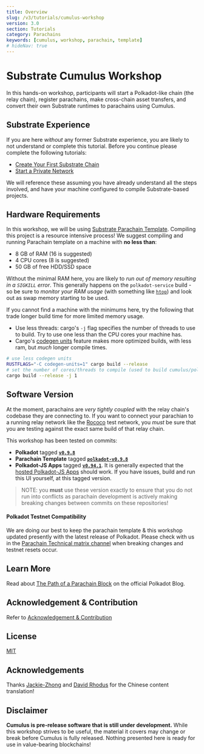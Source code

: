 ```yaml
---
title: Overview
slug: /v3/tutorials/cumulus-workshop
version: 3.0
section: Tutorials
category: Parachains
keywords: [cumulus, workshop, parachain, template]
# hideNav: true
---
```


# Substrate Cumulus Workshop

In this hands-on workshop, participants will start a Polkadot-like chain (the relay chain), register
parachains, make cross-chain asset transfers, and convert their own Substrate runtimes to parachains
using Cumulus.

## Substrate Experience

If you are here _without_ any former Substrate experience, you are likely to not understand or
complete this tutorial. Before you continue please complete the following tutorials:

- [Create Your First Substrate Chain](../../v3/tutorials/create-your-first-substrate-chain)
- [Start a Private Network](../../v3/tutorials/private-network)

We will reference these assuming you have already understand all the steps involved, and
have your machine configured to compile Substrate-based projects.

## Hardware Requirements

In this workshop, we will be using [Substrate Parachain Template](https://github.com/substrate-developer-hub/substrate-parachain-template). Compiling this project is a resource intensive
process! We suggest compiling and running Parachain template on a machine with **no less than**:

- 8 GB of RAM (16 is suggested)
- 4 CPU cores (8 is suggested)
- 50 GB of free HDD/SSD space

Without the minimal RAM here, you are likely to _run out of memory resulting in a `SIGKILL`
error_. This generally happens on the `polkadot-service` build - so be sure to _monitor your RAM
usage_ (with something like [`htop`](https://htop.dev/)) and look out as swap memory starting to be
used.

If you cannot find a machine with the minimums here, try the following that trade longer build
time for more limited memory usage.

- Use less threads: cargo's `-j` flag specifies the number of threads to use to build. Try to use one less than the CPU cores your machine has.
- Cargo's [codegen units](https://doc.rust-lang.org/cargo/reference/profiles.html#codegen-units)
  feature makes more optimized builds, with less ram, but _much_ longer compile times.

```bash
# use less codegen units
RUSTFLAGS="-C codegen-units=1" cargo build --release
# set the number of cores/threads to compile (used to build cumulus/polkadot on rpi 3)
cargo build --release -j 1
```

## Software Version

At the moment, parachains are _very tightly coupled_ with the relay chain's codebase they are
connecting to. If you want to connect your parachian to a running relay network like the
[Rococo](https://wiki.polkadot.network/docs/en/build-parachains-rococo) test network, you _must_ be
sure that you are testing against the exact same build of that relay chain.

This workshop has been tested on commits:

- **Polkadot** tagged [**`v0.9.8`**](https://github.com/paritytech/polkadot/tree/v0.9.8)
- **Parachain Template** tagged [**`polkadot-v0.9.8`**](https://github.com/substrate-developer-hub/substrate-parachain-template/tree/polkadot-v0.9.8)
- **Polkadot-JS Apps** tagged [**`v0.94.1`**](https://github.com/polkadot-js/apps/tree/v0.94.1).
  It is generally expected that the [hosted Polkadot-JS Apps](https://polkadot.js.org/apps/#/explorer) should work. If you have issues, build and run this UI yourself, at this tagged version.

> NOTE: you **must** use these version exactly to ensure that you do not run into conflicts as
> parachain development is actively making breaking changes between commits on these
> repositories!

#### Polkadot Testnet Compatibility

We are doing our best to keep the parachain template & this workshop updated presently
with the latest release of Polkadot. Please check with us in the [Parachain Technical matrix channel](https://matrix.to/#/#parachain-technical:matrix.parity.io)
when breaking changes and testnet resets occur.

## Learn More

Read about [The Path of a Parachain Block](https://polkadot.network/the-path-of-a-parachain-block/)
on the official Polkadot Blog.

## Acknowledgement & Contribution

Refer to [Acknowledgement & Contribution](acknowledgement-contribution.md)

## License

[MIT](LICENCE)

## Acknowledgements

Thanks [Jackie-Zhong](https://github.com/Jackie-Zhong) and [David Rhodus](https://github.com/davidrhodus)
for the Chinese content translation!

## Disclaimer

**Cumulus is pre-release software that is still under development.** While this workshop strives to
be useful, the material it covers may change or break before Cumulus is fully released. Nothing
presented here is ready for use in value-bearing blockchains!
